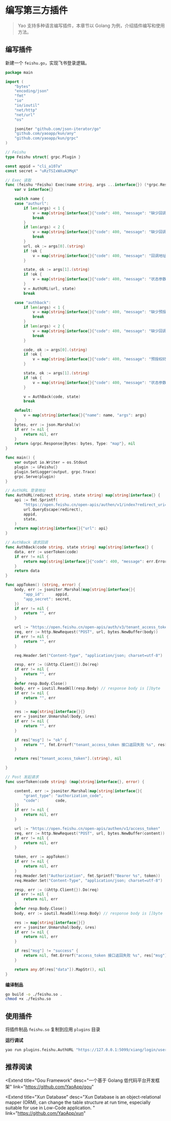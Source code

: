 # 编写第三方插件

<blockquote>
  Yao 支持多种语言编写插件，本章节以 Golang 为例，介绍插件编写和使用方法。
</blockquote>

## 编写插件

新建一个 `feishu.go`，实现飞书登录逻辑。

<Detail title="查看源码">

```go
package main

import (
	"bytes"
	"encoding/json"
	"fmt"
	"io"
	"io/ioutil"
	"net/http"
	"net/url"
	"os"

	jsoniter "github.com/json-iterator/go"
	"github.com/yaoapp/kun/any"
	"github.com/yaoapp/kun/grpc"
)

// Feishu
type Feishu struct{ grpc.Plugin }

const appid = "cli_a107a"
const secret = "uRzTSIxWXuA3MqX"

// Exec 读取
func (feishu *Feishu) Exec(name string, args ...interface{}) (*grpc.Response, error) {
	var v interface{}

	switch name {
	case "authurl":
		if len(args) < 1 {
			v = map[string]interface{}{"code": 400, "message": "缺少回调地址参数", "args": args}
			break
		}
		if len(args) < 2 {
			v = map[string]interface{}{"code": 400, "message": "缺少回调状态参数", "args": args}
			break
		}
		url, ok := args[0].(string)
		if !ok {
			v = map[string]interface{}{"code": 400, "message": "回调地址数据类型错误", "args": args}
		}

		state, ok := args[1].(string)
		if !ok {
			v = map[string]interface{}{"code": 400, "message": "状态参数数据类型错误", "args": args}
		}
		v = AuthURL(url, state)
		break

	case "authback":
		if len(args) < 1 {
			v = map[string]interface{}{"code": 400, "message": "缺少预授权码参数", "args": args}
			break
		}
		if len(args) < 2 {
			v = map[string]interface{}{"code": 400, "message": "缺少回调状态参数", "args": args}
			break
		}

		code, ok := args[0].(string)
		if !ok {
			v = map[string]interface{}{"code": 400, "message": "预授权码数据类型错误", "args": args}
		}

		state, ok := args[1].(string)
		if !ok {
			v = map[string]interface{}{"code": 400, "message": "状态参数数据类型错误", "args": args}
		}

		v = AuthBack(code, state)
		break

	default:
		v = map[string]interface{}{"name": name, "args": args}
	}
	bytes, err := json.Marshal(v)
	if err != nil {
		return nil, err
	}
	return &grpc.Response{Bytes: bytes, Type: "map"}, nil
}

func main() {
	var output io.Writer = os.Stdout
	plugin := &Feishu{}
	plugin.SetLogger(output, grpc.Trace)
	grpc.Serve(plugin)
}

// AuthURL 登录地址
func AuthURL(redirect string, state string) map[string]interface{} {
	api := fmt.Sprintf(
		"https://open.feishu.cn/open-apis/authen/v1/index?redirect_uri=%s&app_id=%s&state=%s",
		url.QueryEscape(redirect),
		appid,
		state,
	)
	return map[string]interface{}{"url": api}
}

// AuthBack 请求回调
func AuthBack(code string, state string) map[string]interface{} {
	data, err := userToken(code)
	if err != nil {
		return map[string]interface{}{"code": 400, "message": err.Error()}
	}
	return data
}

func appToken() (string, error) {
	body, err := jsoniter.Marshal(map[string]interface{}{
		"app_id":     appid,
		"app_secret": secret,
	})
	if err != nil {
		return "", err
	}

	url := "https://open.feishu.cn/open-apis/auth/v3/tenant_access_token/internal"
	req, err := http.NewRequest("POST", url, bytes.NewBuffer(body))
	if err != nil {
		return "", err
	}

	req.Header.Set("Content-Type", "application/json; charset=utf-8")

	resp, err := (&http.Client{}).Do(req)
	if err != nil {
		return "", err
	}
	defer resp.Body.Close()
	body, err = ioutil.ReadAll(resp.Body) // response body is []byte
	if err != nil {
		return "", err
	}

	res := map[string]interface{}{}
	err = jsoniter.Unmarshal(body, &res)
	if err != nil {
		return "", err
	}

	if res["msg"] != "ok" {
		return "", fmt.Errorf("tenant_access_token 接口返回失败 %s", res["msg"])
	}

	return res["tenant_access_token"].(string), nil

}

// Post 发起请求
func userToken(code string) (map[string]interface{}, error) {

	content, err := jsoniter.Marshal(map[string]interface{}{
		"grant_type": "authorization_code",
		"code":       code,
	})
	if err != nil {
		return nil, err
	}

	url := "https://open.feishu.cn/open-apis/authen/v1/access_token"
	req, err := http.NewRequest("POST", url, bytes.NewBuffer(content))
	if err != nil {
		return nil, err
	}

	token, err := appToken()
	if err != nil {
		return nil, err
	}
	req.Header.Set("Authorization", fmt.Sprintf("Bearer %s", token))
	req.Header.Set("Content-Type", "application/json; charset=utf-8")

	resp, err := (&http.Client{}).Do(req)
	if err != nil {
		return nil, err
	}
	defer resp.Body.Close()
	body, err := ioutil.ReadAll(resp.Body) // response body is []byte

	res := map[string]interface{}{}
	err = jsoniter.Unmarshal(body, &res)
	if err != nil {
		return nil, err
	}

	if res["msg"] != "success" {
		return nil, fmt.Errorf("access_token 接口返回失败 %s", res["msg"])
	}

	return any.Of(res["data"]).MapStr(), nil
}
```

</Detail>

**编译制品**

```bash
go build -o ./feishu.so .
chmod +x ./feishu.so
```

## 使用插件

将插件制品 `feishu.so` 复制到应用 `plugins` 目录

**运行调试**

```bash
yao run plugins.feishu.AuthURL "https://127.0.0.1:5099/xiang/login/user?from=feishu" "login"
```

## 推荐阅读

<Extend
  title="Gou Framework"
  desc="一个基于 Golang 低代码平台开发框架"
  link="https://github.com/YaoApp/gou"
></Extend>

<Extend
  title="Xun Database"
  desc="Xun Database is an object-relational mapper (ORM), can change the table structure at run time, especially suitable for use in Low-Code application. "
  link="https://github.com/YaoApp/xun"
></Extend>
